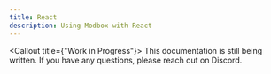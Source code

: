 ```yaml
---
title: React
description: Using Modbox with React
---
```


<Callout title={"Work in Progress"}>
  This documentation is still being written. If you have any questions, please
  reach out on Discord.
</Callout>
